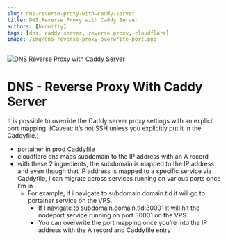 ```yaml
---
slug: dns-reverse-proxy-with-caddy-server
title: DNS Reverse Proxy with Caddy Server
authors: [bronifty]
tags: [dns, caddy server, reverse proxy, cloudflare]
image: /img/dns-reverse-proxy-overwrite-port.png
---
```


![DNS Reverse Proxy with Caddy Server](/img/dns-reverse-proxy-overwrite-port.png)

# DNS - Reverse Proxy With Caddy Server

It is possible to override the Caddy server proxy settings with an explicit port mapping. (Caveat: it’s not SSH unless you explicitly put it in the Caddyfile.)

- portainer in prod [Caddyfile](https://github.com/bronifty/portainer-in-production/blob/main/configure-tls/Caddyfile)
- cloudflare dns maps subdomain to the IP address with an A record
- with these 2 ingredients, the subdomain is mapped to the IP address and even though that IP address is mapped to a specific service via Caddyfile, I can migrate across services running on various ports once I’m in
  - For example, if i navigate to subdomain.domain.tld it will go to portainer service on the VPS.
    - If I navigate to subdomain.domain.tld:30001 it will hit the nodeport service running on port 30001 on the VPS.
    - You can overwrite the port mapping once you’re into the IP address with the A record and Caddyfile entry
